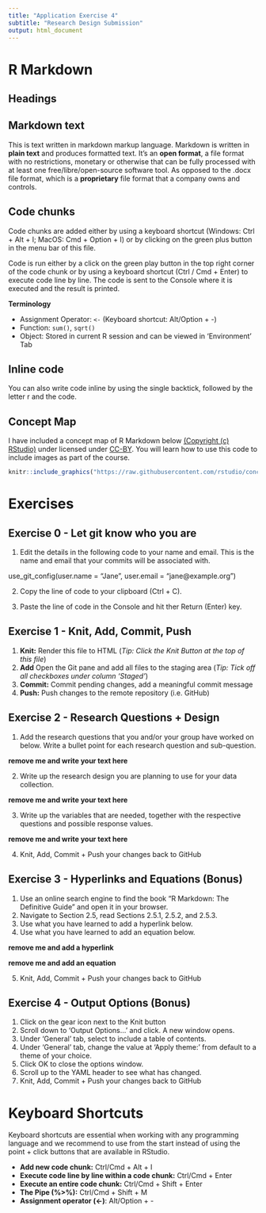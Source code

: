 ```yaml
---
title: "Application Exercise 4"
subtitle: "Research Design Submission" 
output: html_document
---
```


# R Markdown

## Headings

## Markdown text

This is text written in markdown markup language. Markdown is written in **plain text** and produces formatted text. It's an **open format**, a file format with no restrictions, monetary or otherwise that can be fully processed with at least one free/libre/open-source software tool. As opposed to the .docx file format, which is a **proprietary** file format that a company owns and controls.

## Code chunks

Code chunks are added either by using a keyboard shortcut (Windows: Ctrl + Alt + I; MacOS: Cmd + Option + I) or by clicking on the green plus button in the menu bar of this file. 

Code is run either by a click on the green play button in the top right corner of the code chunk or by using a keyboard shortcut (Ctrl / Cmd + Enter) to execute code line by line. The code is sent to the Console where it is executed and the result is printed.

**Terminology**

- Assignment Operator: `<-` (Keyboard shortcut: Alt/Option + -)
- Function: `sum()`, `sqrt()`
- Object: Stored in current R session and can be viewed in 'Environment' Tab

## Inline code

You can also write code inline by using the single backtick, followed by the letter r and the code. 

## Concept Map

I have included a concept map of R Markdown below [(Copyright (c) RStudio)](https://github.com/rstudio/concept-maps/blob/master/LICENSE.md) under licensed under [CC-BY](http://creativecommons.org/licenses/by/4.0/). You will learn how to use this code to include images as part of the course. 

```r
knitr::include_graphics("https://raw.githubusercontent.com/rstudio/concept-maps/master/en/rmarkdown.svg")
```

# Exercises

## Exercise 0 - Let git know who you are

1. Edit the details in the following code to your name and email. This is the name and email that your commits will be associated with.

use_git_config(user.name = "Jane", user.email = "jane@example.org")

2. Copy the line of code to your clipboard (Ctrl + C).

3. Paste the line of code in the Console and hit ther Return (Enter) key.

## Exercise 1 - Knit, Add, Commit, Push

1. **Knit:** Render this file to HTML (*Tip: Click the Knit Button at the top of this file*)
2. **Add** Open the Git pane and add all files to the staging area (*Tip: Tick off all checkboxes under column 'Staged'*)
3. **Commit:** Commit pending changes, add a meaningful commit message 
4. **Push:** Push changes to the remote repository (i.e. GitHub)

## Exercise 2 - Research Questions + Design

1. Add the research questions that you and/or your group have worked on below. Write a bullet point for each research question and sub-question.

**remove me and write your text here**

2. Write up the research design you are planning to use for your data collection.

**remove me and write your text here**

3. Write up the variables that are needed, together with the respective questions and possible response values.

**remove me and write your text here**

4. Knit, Add, Commit + Push your changes back to GitHub

## Exercise 3 - Hyperlinks and Equations (**Bonus**)

1. Use an online search engine to find the book "R Markdown: The Definitive Guide" and open it in your browser. 
2. Navigate to Section 2.5, read Sections 2.5.1, 2.5.2, and 2.5.3.
3. Use what you have learned to add a hyperlink below.
4. Use what you have learned to add an equation below.

**remove me and add a hyperlink**

**remove me and add an equation**

5. Knit, Add, Commit + Push your changes back to GitHub

## Exercise 4 - Output Options (**Bonus**)

1. Click on the gear icon next to the Knit button
2. Scroll down to 'Output Options...' and click. A new window opens.
3. Under 'General' tab, select to include a table of contents. 
4. Under 'General' tab, change the value at 'Apply theme:' from default to a theme of your choice.
5. Click OK to close the options window.
6. Scroll up to the YAML header to see what has changed.
7. Knit, Add, Commit + Push your changes back to GitHub

# Keyboard Shortcuts

Keyboard shortcuts are essential when working with any programming language and we recommend to use from the start instead of using the point + click buttons that are available in RStudio. 

- **Add new code chunk:** Ctrl/Cmd + Alt + I
- **Execute code line by line within a code chunk:** Ctrl/Cmd + Enter
- **Execute an entire code chunk:** Ctrl/Cmd + Shift + Enter
- **The Pipe (%>%):** Ctrl/Cmd + Shift + M
- **Assignment operator (<-)**: Alt/Option + -



